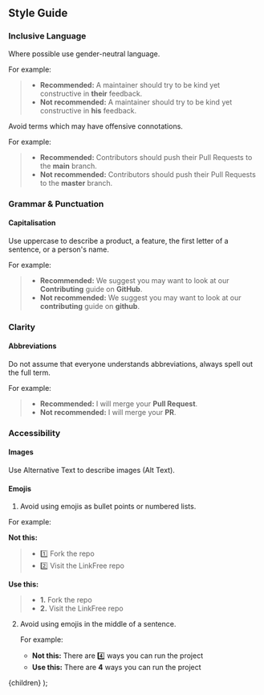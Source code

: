 
## Style Guide

### Inclusive Language

Where possible use gender-neutral language.

For example:

> - **Recommended:** A maintainer should try to be kind yet constructive in **their** feedback.
> - **Not recommended:** A maintainer should try to be kind yet constructive in **his** feedback.

Avoid terms which may have offensive connotations.

For example:

> - **Recommended:** Contributors should push their Pull Requests to the **main** branch.
> - **Not recommended:** Contributors should push their Pull Requests to the **master** branch.

### Grammar & Punctuation

#### Capitalisation

Use uppercase to describe a product, a feature, the first letter of a sentence, or a person's name.

For example:

> - **Recommended:** We suggest you may want to look at our **Contributing** guide on **GitHub**.
> - **Not recommended:** We suggest you may want to look at our **contributing** guide on **github**.

### Clarity

#### Abbreviations

Do not assume that everyone understands abbreviations, always spell out the full term.

For example:

> - **Recommended:** I will merge your **Pull Request**.
> - **Not recommended:** I will merge your **PR**.

### Accessibility

#### Images

Use Alternative Text to describe images (Alt Text).

#### Emojis

1. Avoid using emojis as bullet points or numbered lists.

For example:

**Not this:**

> - 1️⃣ Fork the repo
> - 2️⃣ Visit the LinkFree repo

**Use this:**

> - **1.** Fork the repo
> - **2️.** Visit the LinkFree repo

2. Avoid using emojis in the middle of a sentence.

   For example:

   - **Not this:** There are 4️⃣ ways you can run the project
   - **Use this:** There are **4** ways you can run the project

  <DocsLayout title="LinkFree Style Guide">{children}</DocsLayout>
);
